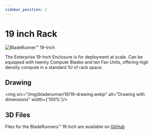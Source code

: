 ```yaml
---
sidebar_position: 2
---
```


# 19 inch Rack

![BladeRunner™️ 19-Inch](/img/bladerunner/19/bladerunner-19.webp)

The Enterprise 19-Inch Enclosure is for deployment at scale. Can be equipped with twenty Compute Blades and ten Fan Units, offering high density compute in a standard 1U of rack space.

## Drawing
<img src="/img/bladerunner/19/19-drawing.webp" alt="Drawing with dimensions" width={'100%'}/>

## 3D Files

Files for the BladeRunners™️ 19 Inch are available on [GitHub](https://github.com/uptime-industries/compute-blade/tree/main/bladerunner/quad)